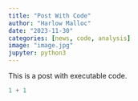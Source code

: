 ```yaml
---
title: "Post With Code"
author: "Harlow Malloc"
date: "2023-11-30"
categories: [news, code, analysis]
image: "image.jpg"
jupyter: python3
---
```


This is a post with executable code.

```python
1 + 1
```
